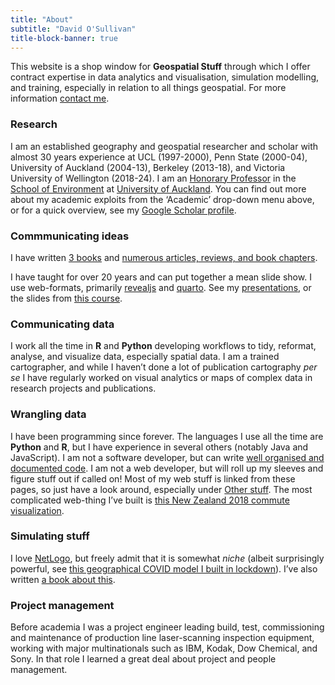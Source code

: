 ```yaml
---
title: "About"
subtitle: "David O'Sullivan"
title-block-banner: true
---
```


This website is a shop window for **Geospatial Stuff** through which I offer contract expertise in data analytics and visualisation, simulation modelling, and training, especially in relation to all things geospatial. For more information [contact me](mailto:osullivan512@gmail.com).

### Research
I am an established geography and geospatial researcher and scholar with almost 30 years experience at UCL (1997-2000), Penn State (2000-04), University of Auckland (2004-13), Berkeley (2013-18), and Victoria University of Wellington (2018-24). I am an [Honorary Professor](https://profiles.auckland.ac.nz/dosu004) in the [School of Environment](https://env.auckland.ac.nz) at [University of Auckland](https://auckland.ac.nz). You can find out more about my academic exploits from the 'Academic' drop-down menu above, or for a quick overview, see my [Google Scholar profile](https://scholar.google.com/citations?user=6guUlvgAAAAJ&hl=en&oi=ao). 

### Commmunicating ideas
I have written [3 books](books.html) and [numerous articles, reviews, and book chapters](publications.html).

I have taught for over 20 years and can put together a mean slide show. I use web-formats, primarily [revealjs](https://revealjs.com) and [quarto](https://quarto.org). See my [presentations](presentations.html), or the slides from [this course](https://dosull.github.io/Spatial-Data-Science/schedule).

### Communicating data
I work all the time in **R** and **Python** developing workflows to tidy, reformat, analyse, and visualize data, especially spatial data. I am a trained cartographer, and while I haven't done a lot of publication cartography _per se_ I have regularly worked on visual analytics or maps of complex data in research projects and publications.

### Wrangling data
I have been programming since forever. The languages I use all the time are **Python** and **R**, but I have experience in several others (notably Java and JavaScript). I am not a software developer, but can write [well organised and documented code](https://dosull.github.io/weaving-space/doc/weavingspace/). I am not a web developer, but will roll up my sleeves and figure stuff out if called on! Most of my web stuff is linked from these pages, so just have a look around, especially under [Other stuff](other.qmd). The most complicated web-thing I've built is [this New Zealand 2018 commute visualization](https://dosull.github.io/commute-viewer/commute-viewer-app/).

### Simulating stuff
I love [NetLogo](https://ccl.northwestern.edu/netlogo/), but freely admit that it is somewhat _niche_ (albeit surprisingly powerful, see [this geographical COVID model I built in lockdown](https://github.com/DOSull/spatial-epi)). I've also written [a book about this](books.html#spatial-simulation-exploring-pattern-and-process).

### Project management
Before academia I was a project engineer leading build, test, commissioning and maintenance of production line laser-scanning inspection equipment, working with major multinationals such as IBM, Kodak, Dow Chemical, and Sony. In that role I learned a great deal about project and people management.
